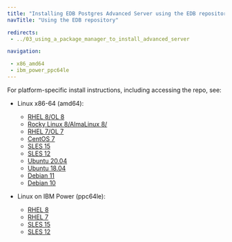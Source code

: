 ```yaml
---
title: "Installing EDB Postgres Advanced Server using the EDB repository"
navTitle: "Using the EDB repository"

redirects:
 - ../03_using_a_package_manager_to_install_advanced_server

navigation:

 - x86_amd64
 - ibm_power_ppc64le
---
```



For platform-specific install instructions, including accessing the repo, see:

- Linux x86-64 (amd64):        
    - [RHEL 8/OL 8](x86_amd64/epas_rhel8_x86)
    - [Rocky Linux 8/AlmaLinux 8/](x86_amd64/epas_other_linux8_x86)
    - [RHEL 7/OL 7](x86_amd64/epas_rhel7_x86)
    - [CentOS 7](x86_amd64/epas_centos7_x86)
    - [SLES 15](x86_amd64/epas_sles15_x86)
    - [SLES 12](x86_amd64/epas_sles12_x86)
    - [Ubuntu 20.04](x86_amd64/epas_ubuntu20_x86)
    - [Ubuntu 18.04](x86_amd64/epas_ubuntu18_x86)
    - [Debian 11](x86_amd64/epas_deb11_x86)
    - [Debian 10](x86_amd64/epas_deb10_x86)


- Linux on IBM Power (ppc64le):        
    - [RHEL 8](ibm_power_ppc64le/epas_rhel8_ppcle)
    - [RHEL 7](ibm_power_ppc64le/epas_rhel7_ppcle)
    - [SLES 15](ibm_power_ppc64le/epas_sles15_ppcle)
    - [SLES 12](ibm_power_ppc64le/epas_sles12_ppcle)
